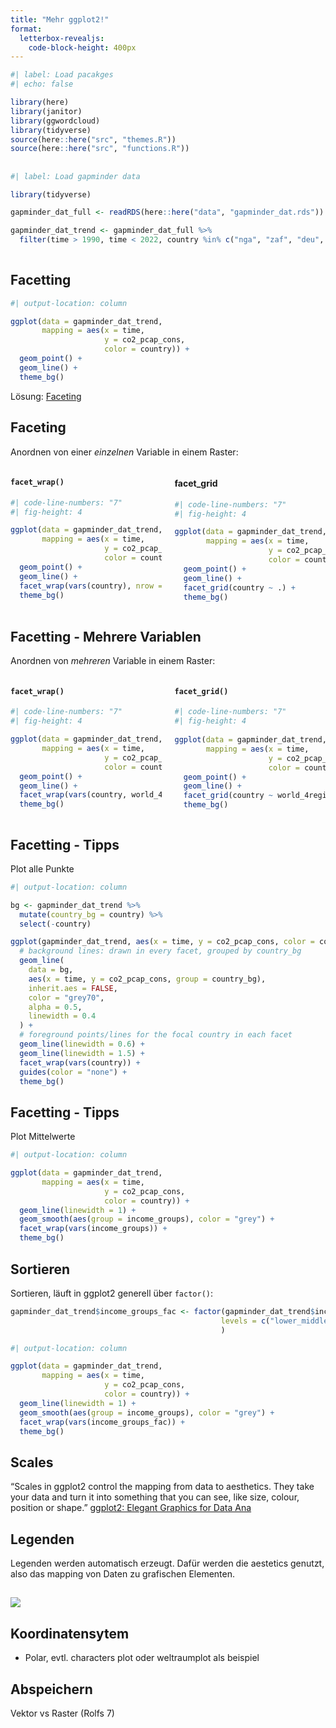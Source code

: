 ```yaml
---
title: "Mehr ggplot2!"
format: 
  letterbox-revealjs:
    code-block-height: 400px
---
```


```r
#| label: Load pacakges
#| echo: false

library(here)
library(janitor)
library(ggwordcloud)
library(tidyverse)
source(here::here("src", "themes.R"))
source(here::here("src", "functions.R"))
```

## 
```r
#| label: Load gapminder data

library(tidyverse)

gapminder_dat_full <- readRDS(here::here("data", "gapminder_dat.rds"))

gapminder_dat_trend <- gapminder_dat_full %>% 
  filter(time > 1990, time < 2022, country %in% c("nga", "zaf", "deu", "rus", "chn", "ind", "bra", "usa", "egy", "aus", "mex", "jpn")) 
  

```

## Facetting
```r
#| output-location: column

ggplot(data = gapminder_dat_trend, 
       mapping = aes(x = time, 
                     y = co2_pcap_cons, 
                     color = country)) +
  geom_point() + 
  geom_line() +
  theme_bg()
```


Lösung: [Faceting](https://ggplot2-book.org/facet.html#sec-facet-wrap)

## Faceting
Anordnen von einer *einzelnen* Variable in einem Raster:

:::{.columns}
:::{.column width="50%"}

#### `facet_wrap()`

```r
#| code-line-numbers: "7"
#| fig-height: 4

ggplot(data = gapminder_dat_trend, 
       mapping = aes(x = time, 
                     y = co2_pcap_cons, 
                     color = country)) +
  geom_point() + 
  geom_line() +
  facet_wrap(vars(country), nrow = 4) +
  theme_bg()
```

:::
::: {.column width="50%"}

#### facet_grid

```r
#| code-line-numbers: "7"
#| fig-height: 4

ggplot(data = gapminder_dat_trend, 
       mapping = aes(x = time, 
                     y = co2_pcap_cons, 
                     color = country)) +
  geom_point() + 
  geom_line() +
  facet_grid(country ~ .) +
  theme_bg()
```

:::
:::

## Facetting - Mehrere Variablen
Anordnen von *mehreren* Variable in einem Raster:

::: {.columns}

::: {.column width="50%"}
#### `facet_wrap()`

```r
#| code-line-numbers: "7"
#| fig-height: 4

ggplot(data = gapminder_dat_trend, 
       mapping = aes(x = time, 
                     y = co2_pcap_cons, 
                     color = country)) +
  geom_point() + 
  geom_line() +
  facet_wrap(vars(country, world_4region), nrow = 4) +
  theme_bg()
```

:::
::: {.column width="50%"}
#### `facet_grid()`

```r
#| code-line-numbers: "7"
#| fig-height: 4
 
ggplot(data = gapminder_dat_trend, 
       mapping = aes(x = time, 
                     y = co2_pcap_cons, 
                     color = country)) +
  geom_point() + 
  geom_line() +
  facet_grid(country ~ world_4region) +
  theme_bg()
```

:::
:::

## Facetting - Tipps
Plot alle Punkte

```r
#| output-location: column

bg <- gapminder_dat_trend %>%
  mutate(country_bg = country) %>%
  select(-country)

ggplot(gapminder_dat_trend, aes(x = time, y = co2_pcap_cons, color = country, group = country)) +
  # background lines: drawn in every facet, grouped by country_bg
  geom_line(
    data = bg,
    aes(x = time, y = co2_pcap_cons, group = country_bg),
    inherit.aes = FALSE,
    color = "grey70",
    alpha = 0.5,
    linewidth = 0.4
  ) +
  # foreground points/lines for the focal country in each facet
  geom_line(linewidth = 0.6) +
  geom_line(linewidth = 1.5) +
  facet_wrap(vars(country)) +
  guides(color = "none") +
  theme_bg()
```


## Facetting - Tipps
Plot Mittelwerte

```r
#| output-location: column

ggplot(data = gapminder_dat_trend, 
       mapping = aes(x = time, 
                     y = co2_pcap_cons, 
                     color = country)) +
  geom_line(linewidth = 1) +
  geom_smooth(aes(group = income_groups), color = "grey") +
  facet_wrap(vars(income_groups)) +
  theme_bg()
```

## Sortieren
Sortieren, läuft in ggplot2 generell über `factor()`:


```r

gapminder_dat_trend$income_groups_fac <- factor(gapminder_dat_trend$income_groups, 
                                               levels = c("lower_middle_income", "upper_middle_income", "high_income")
                                               )
```


```r
#| output-location: column

ggplot(data = gapminder_dat_trend, 
       mapping = aes(x = time, 
                     y = co2_pcap_cons, 
                     color = country)) +
  geom_line(linewidth = 1) +
  geom_smooth(aes(group = income_groups), color = "grey") +
  facet_wrap(vars(income_groups_fac)) +
  theme_bg()
```




## Scales

"Scales in ggplot2 control the [mapping from data to aesthetics]{.highlight}. They take your data and turn it into something that you can see, like size, colour, position or shape." [ggplot2: Elegant Graphics for Data Ana](https://ggplot2-book.org/scales.html)

## Legenden

Legenden werden [automatisch]{.highlight} erzeugt. Dafür werden die [aestetics]{.highlight} genutzt, also das mapping von Daten zu grafischen Elementen. 



## 
![](./images/scales_legends.png)

## Koordinatensytem

- Polar, evtl. characters plot oder weltraumplot als beispiel

## Abspeichern
Vektor vs Raster (Rolfs 7)